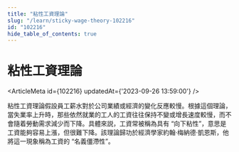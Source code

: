 ```yaml
---
title: "粘性工資理論"
slug: "/learn/sticky-wage-theory-102216"
id: "102216"
hide_table_of_contents: true
---
```



# 粘性工資理論

<ArticleMeta id={102216} updatedAt={'2023-09-26 13:59:00'} />
<div className='border-solid border-b border-t-0 my-4 border-[var(--ifm-color-gray-300)]' />

粘性工資理論假設員工薪水對於公司業績或經濟的變化反應較慢。根據這個理論，當失業率上升時，那些依然就業的工人的工資往往保持不變或增長速度較慢，而不會隨着勞動需求減少而下降。具體來説，工資常被稱為具有 “向下粘性”，意思是工資能夠容易上漲，但很難下降。該理論歸功於經濟學家約翰·梅納德·凱恩斯，他將這一現象稱為工資的 “名義僵滯性”。
